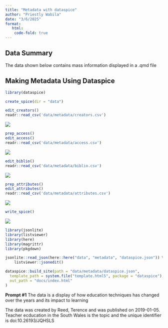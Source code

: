```yaml
---
title: "Metadata with dataspice"
author: "Priestly Wabila"
date: "3/6/2025"
format:
   html:
    code-fold: true
---
```


## Data Summary

The data shown below contains mass information displayed in a .qmd file

## Making Metadata Using Dataspice

``` r
library(dataspice)
```

``` r
create_spice(dir = "data")
```

``` r
edit_creators()
readr::read_csv('data/metadata/creators.csv')
```

![](images/access.png)

``` r
prep_access()
edit_access()
readr::read_csv('data/metadata/access.csv')
```

![](images/attributes.png)

``` r
edit_biblio()
readr::read_csv('data/metadata/biblio.csv')
```

![](images/biblio.png)

``` r
prep_attributes()
edit_attributes()
readr::read_csv('data/metadata/attributes.csv')
```

![](images/creators.png)

``` r
write_spice()
```

![](images/json.png)

``` r
library(jsonlite)
library(listviewer)
library(here)
library(magrittr)
library(pkgdown)
```

``` r
jsonlite::read_json(here::here("data", "metadata", "dataspice.json")) %>% 
    listviewer::jsonedit()
```

``` r
dataspice::build_site(path = "data/metadata/dataspice.json",
  template_path = system.file("template.html5", package = "dataspice"),
  out_path = "docs/index.html"
)
```

**Prompt #1** The data is a display of how education techniques has changed over the years and its impact to learning

The data was created by Reed, Terence and was published on 2019-01-05. Teacher ecducation in the South Wales is the topic and the unique identifier is doi:10.26193/JQHSLS
